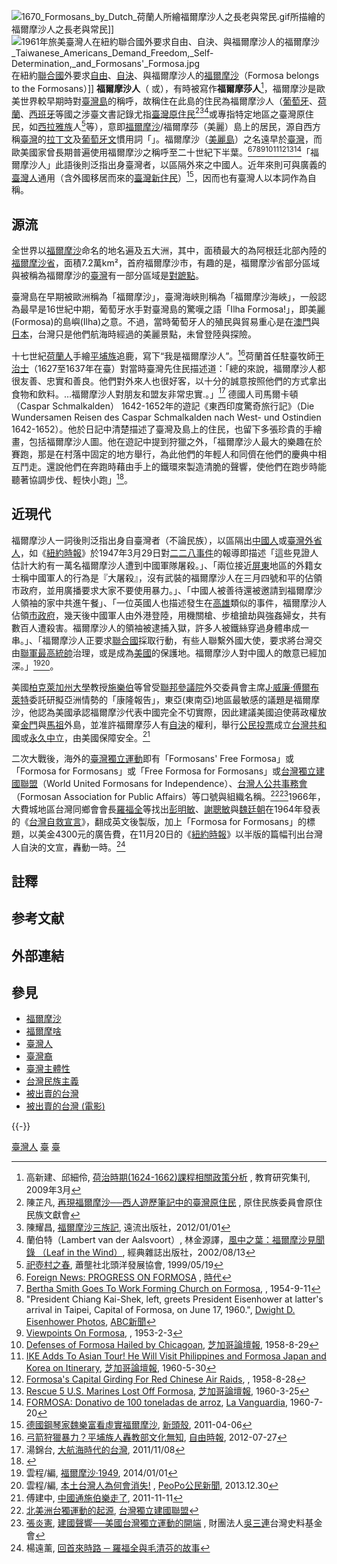 [[File:1670_Formosans_by_Dutch_荷蘭人所繪福爾摩沙人之長老與常民.gif|right]]所描繪的福爾摩沙人之長老與常民]]
[[File:1961年旅美臺灣人在紐約聯合國外要求自由、自決、與福爾摩沙人的福爾摩沙_Taiwanese_Americans_Demand_Freedom,_Self-Determination,_and_Formosans'_Formosa.jpg|right]]在紐約[[聯合國|聯合國]]外要求[[自由|自由]]、[[自決|自決]]、與福爾摩沙人的[[福爾摩沙|福爾摩沙]]（Formosa belongs to the Formosans）]]
'''福爾摩沙人'''（{{Lang-en|''Formosan''}} 或{{Lang-fr|''Formosane''}}），有時被寫作'''福爾摩莎人'''<ref>高新建、邱細伶, [http://ir.lib.ntnu.edu.tw/retrieve/53510/ntnulib_ja_A0101_5501_001.pdf 荷治時期(1624-1662)課程相關政策分析] {{webarchive|url=https://web.archive.org/web/20150402132138/http://ir.lib.ntnu.edu.tw/retrieve/53510/ntnulib_ja_A0101_5501_001.pdf |date=2015-04-02 }}, 教育研究集刊, 2009年3月</ref>，福爾摩沙是歐美世界較早期時對[[臺灣島|臺灣島]]的稱呼，故稱住在此島的住民為福爾摩沙人（[[葡萄牙|葡萄牙]]、[[荷蘭|荷蘭]]、[[西班牙|西班牙]]等國之涉臺文書記錄尤指[[臺灣原住民|臺灣原住民]]<ref>陳芷凡, [http://ihc.apc.gov.tw/Journals.php?pid=611&id=679 再現福爾摩沙──西人遊歷筆記中的臺灣原住民] {{Wayback|url=http://ihc.apc.gov.tw/Journals.php?pid=611&id=679 |date=20141021014049 }}, 原住民族委員會原住民族文獻會</ref><ref>陳耀昌, [http://books.google.com/books?id=GRe3AAAAQBAJ&pg=PA90&dq=%22%E7%A6%8F%E7%88%BE%E6%91%A9%E6%B2%99%E4%BA%BA%22&hl=zh-TW&sa=X&ei=pSAZVJusM4PhoASb2YKoDw&ved=0CCEQ6AEwAQ#v=onepage&q=%22%E7%A6%8F%E7%88%BE%E6%91%A9%E6%B2%99%E4%BA%BA%22&f=false 福爾摩沙三族記], 遠流出版社，2012/01/01</ref><ref>蘭伯特（Lambert van der Aalsvoort）, 林金源譯，[http://books.google.com/books?id=qnGE6X_2aYAC&pg=PA64&dq=%22%E7%A6%8F%E7%88%BE%E6%91%A9%E6%B2%99%E4%BA%BA%22&hl=zh-TW&sa=X&ei=pSAZVJusM4PhoASb2YKoDw&ved=0CCgQ6AEwAg#v=onepage&q=%22%E7%A6%8F%E7%88%BE%E6%91%A9%E6%B2%99%E4%BA%BA%22&f=false 風中之葉：福爾摩沙見聞錄 （Leaf in the Wind）], 經典雜誌出版社，2002/08/13</ref>或專指特定地區之臺灣原住民，如[[西拉雅族|西拉雅族]]人<ref>[http://www.soulang.org.tw/new_page_48.htm 祀壺村之春]{{dead link|date=2018年1月 |bot=InternetArchiveBot |fix-attempted=yes }}, 蕭壟社北頭洋發展協會, 1999/05/19</ref>等），意即[[福爾摩沙|福爾摩沙]]/福爾摩莎（美麗）島上的居民，源自西方稱[[臺灣|臺灣]]的[[拉丁文|拉丁文]]及[[葡萄牙文|葡萄牙文]]慣用詞「{{Lang|la|''Formosa''}}」。福爾摩沙（[[美麗島|美麗島]]）之名遠早於[[臺灣|臺灣]]，而歐美國家曾長期普遍使用福爾摩沙之稱呼至二十世紀下半葉。<ref>[http://content.time.com/time/magazine/article/0,9171,816617,00.html Foreign News: PROGRESS ON FORMOSA] {{Wayback|url=http://content.time.com/time/magazine/article/0,9171,816617,00.html |date=20150626100150 }}, [[時代|時代]]</ref><ref>[http://news.google.com/newspapers?nid=1876&dat=19540911&id=cmcsAAAAIBAJ&sjid=U8sEAAAAIBAJ&pg=1725,1185318 Bertha Smith Goes To Work Forming Church on Formosa], {{link-en|The Herald Journal|The Herald Journal}}, 1954-9-11</ref><ref>"President Chiang Kai-Shek, left, greets President Eisenhower at latter's arrival in Taipei, Capital of Formosa, on June 17, 1960.", [http://abcnews.go.com/topics/news/history/dwight-d.-eisenhower.htm?mediatype=Image Dwight D. Eisenhower Photos], [[ABC新聞|ABC新聞]]</ref><ref>[http://news.google.com/newspapers?nid=1734&dat=19530203&id=j88bAAAAIBAJ&sjid=s1AEAAAAIBAJ&pg=5610,3106398 Viewpoints On Formosa], {{link-en|The Dispatch|The Dispatch (Lexington)}}, 1953-2-3</ref><ref>[http://archives.chicagotribune.com/1958/08/29/page/7/article/defenses-of-formosa-hailed-by-chicagoan Defenses of Formosa Hailed by Chicagoan], [[芝加哥論壇報|芝加哥論壇報]], 1958-8-29</ref><ref>[http://archives.chicagotribune.com/1960/05/30/page/1/article/ike-adds-to-asian-tour IKE Adds To Asian Tour! He Will Visit Philippines and Formosa Japan and Korea on Itinerary], [[芝加哥論壇報|芝加哥論壇報]], 1960-5-30</ref><ref>[http://news.google.com/newspapers?nid=2206&dat=19580828&id=qiYzAAAAIBAJ&sjid=r-oFAAAAIBAJ&pg=2744,4410782 Formosa's Capital Girding For Red Chinese Air Raids], {{link-en|The Miami News|The Miami News}}, 1958-8-28</ref><ref>[http://archives.chicagotribune.com/1960/03/25/page/2/article/rescue-5-u-s-marines-lost-off-formosa Rescue 5 U.S. Marines Lost Off Formosa], [[芝加哥論壇報|芝加哥論壇報]], 1960-3-25</ref><ref>[http://hemeroteca.lavanguardia.com/preview/1960/07/20/pagina-13/32725516/pdf.html FORMOSA: Donativo de 100 toneladas de arroz], [[La_Vanguardia|La Vanguardia]], 1960-7-20</ref>「福爾摩沙人」此語後則泛指出身臺灣者，以區隔外來之中國人。近年來則可與廣義的[[臺灣人|臺灣人]]通用（含外國移居而來的[[臺灣新住民|臺灣新住民]]）<ref>[http://www.newtalk.tw/weopen.php?oid=920 德國鋼琴家魏樂富看虛實福爾摩沙]{{dead link|date=2018年4月 |bot=InternetArchiveBot |fix-attempted=yes }}, [[新頭殼|新頭殼]], 2011-04-06</ref>，因而也有臺灣人以本詞作為自稱。

==源流==
全世界以[[福爾摩沙|福爾摩沙]]命名的地名遍及五大洲，其中，面積最大的為阿根廷北部內陸的[[福爾摩沙省|福爾摩沙省]]，面積7.2萬km²，首府福爾摩沙市，有趣的是，福爾摩沙省部分區域與被稱為福爾摩沙的[[臺灣|臺灣]]有一部分區域是[[對蹠點|對蹠點]]。

臺灣島在早期被歐洲稱為「福爾摩沙」，臺灣海峽則稱為「福爾摩沙海峽」，一般認為最早是16世紀中期，葡萄牙水手對臺灣島的驚嘆之語「Ilha Formosa!」，即美麗(Formosa)的島嶼(Ilha)之意。不過，當時葡萄牙人的殖民與貿易重心是在[[澳門|澳門]]與[[日本|日本]]，台灣只是他們航海時經過的美麗景點，未曾登陸與探險。

十七世紀[[荷蘭人|荷蘭人]]手繪[[平埔族|平埔族]]追鹿，寫下“我是福爾摩沙人”。<ref>[http://news.ltn.com.tw/news/life/paper/602454 弓箭狩獵暴力？平埔族人轟教部文化無知], [[自由時報|自由時報]], 2012-07-27</ref>荷蘭首任駐臺牧師[[干治士|干治士]]（1627至1637年在臺）對當時臺灣先住民描述道：「總的來說，福爾摩沙人都很友善、忠實和善良。他們對外來人也很好客，以十分的誠意按照他們的方式拿出食物和飲料。…福爾摩沙人對朋友和盟友非常忠實.。」<ref>湯錦台, [http://www.books.com.tw/web/sys_serialtext/?item=0010524193 大航海時代的台灣], 2011/11/08</ref>
德國人司馬爾卡頓（Caspar Schmalkalden） 1642-1652年的遊記《東西印度驚奇旅行記》（Die Wundersamen Reisen des Caspar Schmalkalden nach West- und Ostindien 1642-1652）。他於日記中清楚描述了臺灣及島上的住民，也留下多張珍貴的手繪畫，包括福爾摩沙人圖。他在遊記中提到狩獵之外，「福爾摩沙人最大的樂趣在於賽跑，那是在村落中固定的地方舉行，為此他們的年輕人和同儕在他們的慶典中相互鬥走。還說他們在奔跑時藉由手上的鐵環來製造清脆的聲響，使他們在跑步時能聽著協調步伐、輕快小跑」<ref>{{cite web|author1=國立臺灣歷史博物館|title=斯土斯民-臺灣的故事：平埔西拉雅原住民奔跑逐鹿圖|url=http://the.nmth.gov.tw/nmth/zh-TW/Item/Detail/f7227457-7982-40ec-9bb4-78e473d874d5|agency=國立臺灣歷史博物館|work=斯土斯民展品列表 - 斯土斯民-臺灣的故事}}</ref>。

==近現代==
福爾摩沙人一詞後則泛指出身自臺灣者（不論民族），以區隔出[[中國人|中國人]]或[[臺灣外省人|臺灣外省人]]，如《[[紐約時報|紐約時報]]》於1947年3月29日對[[二二八事件|二二八事件]]的報導即描述「這些見證人估計大約有一萬名福爾摩沙人遭到中國軍隊屠殺。」{{noteTag|...10,000 Formosans were killed by the Chinese armed forces.}}、「兩位接近[[屏東縣|屏東]]地區的外籍女士稱中國軍人的行為是『大屠殺』，沒有武裝的福爾摩沙人在三月四號和平的佔領市政府，並用廣播要求大家不要使用暴力。」{{noteTag|...the actions of the Chinese soldiers there a "massacre". They said unarmed Formosans took over the administration of the town peacefully on March 4 and used the local radio station to caution against violence.}}、「中國人被善待還被邀請到福爾摩沙人領袖的家中共進午餐」{{noteTag|Chinese were well received and invited to lunch with the Formosan leaders.}}、「一位英國人也描述發生在[[高雄|高雄]]類似的事件，福爾摩沙人佔領[[高雄市政府|市政府]]，幾天後中國軍人由外港登陸，用機關槍、步槍搶劫與強姦婦女，共有數百人遭殺害。福爾摩沙人的領袖被逮捕入獄，許多人被鐵絲穿過身體串成一串。」{{noteTag|...unarmed Formosans had taken over the running of the city... Chinese soldiers from an outlying fort deployed through the streets killing hundreds with machine-guns and rifles and raping and looting. Formosan leaders were thrown into prison, many bound with thin wire that cut deep into the flesh.}}、「福爾摩沙人正要求[[聯合國|聯合國]]採取行動，有些人聯繫外國大使，要求將台灣交由[[道格拉斯·麥克阿瑟|聯軍最高統帥]]治理，或是成為[[美國|美國]]的保護地。福爾摩沙人對中國人的敵意已經加深。」{{noteTag|Formosans... seeking United Nations' action on their case. Some have approached foreign consuls to ask that Formosa be put under the jurisdiction of Allied Supreme Command or be made an American protectorate. Formosan hostility to the mainland Chinese has deepened.}}<ref>雲程/編, [http://www.books.com.tw/products/0010621728 福爾摩沙‧1949], 2014/01/01</ref><ref>雲程/編, [http://www.peopo.org/news/228549 本土台灣人為何會消失!] {{Wayback|url=http://www.peopo.org/news/228549 |date=20150402124848 }}, [[PeoPo公民新聞|PeoPo公民新聞]], 2013.12.30</ref>。

美國[[柏克萊加州大學|柏克萊加州大學]]教授[[施樂伯|施樂伯]]等曾受[[美國參議院|聯邦參議院]]外交委員會主席[[J·威廉·傅爾布萊特|J·威廉·傅爾布萊特]]委託研擬亞洲情勢的「康隆報告」{{noteTag|''United States Foreign Policy: Asia'', Report by Conlon Associates, Ltd, 1959}}，東亞(東南亞)地區最敏感的議題是福爾摩沙，他認為美國承認福爾摩沙代表中國完全不切實際，因此建議美國迫使蔣政權放棄[[金門|金門]]與[[馬祖|馬祖]]外島，並准許福爾摩莎人有[[自決|自決]]的權利，舉行[[公民投票|公民投票]]成立[[台灣共和國|台灣共和國]]或[[永久中立|永久中立]]，由美國保障安全。<ref>傅建中, [https://sites.google.com/site/bernardhung/home/wzgx/huafukantianxia-zhongguotongshibolezoule 中國通施伯樂走了], 2011-11-11</ref>

二次大戰後，海外的[[臺灣獨立運動|臺灣獨立運動]]即有「Formosans' Free Formosa」或「Formosa for Formosans」或「Free Formosa for Formosans」{{noteTag|簡稱3F，福爾摩沙人的自由福爾摩沙/臺灣人的臺灣/臺灣人的自由臺灣}}或[[台灣獨立建國聯盟|台灣獨立建國聯盟]]（World United Formosans for Independence）、[[台灣人公共事務會|台灣人公共事務會]]（Formosan Association for Public Affairs）等口號與組織名稱。<ref>[http://www.wufi.org.tw/%E5%8C%97%E7%BE%8E%E6%B4%B2%E5%8F%B0%E7%8D%A8%E9%81%8B%E5%8B%95%E7%9A%84%E8%B5%B7%E6%BA%90/ 北美洲台獨運動的起源], [[台灣獨立建國聯盟|台灣獨立建國聯盟]]</ref><ref>[[張炎憲|張炎憲]], [http://www.twcenter.org.tw/a02/a02_15/a02_15_02_2.htm 建國聲響──美國台灣獨立運動的開端] {{webarchive|url=https://web.archive.org/web/20150403065540/http://www.twcenter.org.tw/a02/a02_15/a02_15_02_2.htm |date=2015-04-03 }}, 財團法人[[吳三連|吳三連]]台灣史料基金會</ref>1966年，大費城地區台灣同鄉會會長[[羅福全|羅福全]]等找出[[彭明敏|彭明敏]]、[[謝聰敏|謝聰敏]]與[[魏廷朝|魏廷朝]]在1964年發表的《[[台灣自救宣言|台灣自救宣言]]》，翻成英文後製版，加上「Formosa for Formosans」的標題，以美金4300元的廣告費，在11月20日的《[[紐約時報|紐約時報]]》以半版的篇幅刊出台灣人自決的文宣，轟動一時。<ref>楊遠薰, [http://www.taiwanus.net/news/news/2013/201301262007591864.htm 回首來時路 ─ 羅福全與毛清芬的故事]</ref>

== 註釋 ==
{{NoteFoot}}

== 参考文献 ==
{{Reflist|30em}}

== 外部連結 ==

== 參見 ==
{{Portal|台灣}}
* [[福爾摩沙|福爾摩沙]]
* [[福爾摩啥|福爾摩啥]]
* [[臺灣人|臺灣人]]
* [[臺灣裔|臺灣裔]]
* [[臺灣主體性|臺灣主體性]]
* [[台灣民族主義|台灣民族主義]]
* [[被出賣的台灣|被出賣的台灣]]
* [[被出賣的台灣_(電影)|被出賣的台灣 (電影)]]

{{-}}
{{臺灣主要族群}}

[[Category:臺灣人|]]
[[Category:亚洲族群|臺]]
[[Category:台灣族群|臺]]